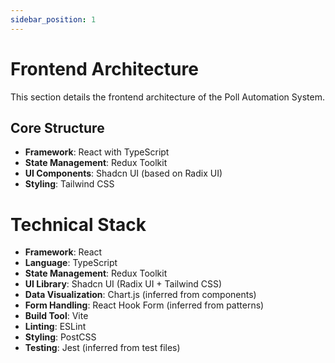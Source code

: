```yaml
---
sidebar_position: 1
---
```


# Frontend Architecture

This section details the frontend architecture of the Poll Automation System.

## Core Structure

*   **Framework**: React with TypeScript
*   **State Management**: Redux Toolkit
*   **UI Components**: Shadcn UI (based on Radix UI)
*   **Styling**: Tailwind CSS


# Technical Stack

*   **Framework**: React
*   **Language**: TypeScript
*   **State Management**: Redux Toolkit
*   **UI Library**: Shadcn UI (Radix UI + Tailwind CSS)
*   **Data Visualization**: Chart.js (inferred from components)
*   **Form Handling**: React Hook Form (inferred from patterns)
*   **Build Tool**: Vite
*   **Linting**: ESLint
*   **Styling**: PostCSS
*   **Testing**: Jest (inferred from test files)


